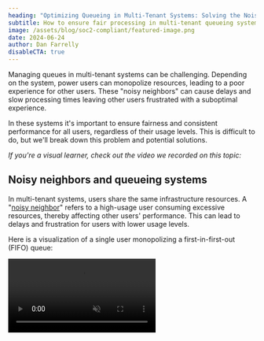 ```yaml
---
heading: "Optimizing Queueing in Multi-Tenant Systems: Solving the Noisy Neighbor Problem"
subtitle: How to ensure fair processing in multi-tenant queueing systems
image: /assets/blog/soc2-compliant/featured-image.png
date: 2024-06-24
author: Dan Farrelly
disableCTA: true
---
```


Managing queues in multi-tenant systems can be challenging. Depending on the system, power users can monopolize resources, leading to a poor experience for other users. These "noisy neighbors" can cause delays and slow processing times leaving other users frustrated with a suboptimal experience.

In these systems it's important to ensure fairness and consistent performance for all users, regardless of their usage levels. This is difficult to do, but we'll break down this problem and potential solutions.

_If you're a visual learner, check out the video we recorded on this topic:_

<YouTube id="uoXqqMkuiP0" height={300}/>


## Noisy neighbors and queueing systems

In multi-tenant systems, users share the same infrastructure resources. A "[noisy neighbor](https://learn.microsoft.com/en-us/azure/architecture/antipatterns/noisy-neighbor/noisy-neighbor)" refers to a high-usage user consuming excessive resources, thereby affecting other users' performance. This can lead to delays and frustration for users with lower usage levels.

Here is a visualization of a single user monopolizing a first-in-first-out (FIFO) queue:

<video controls autoPlay loop muted src="/assets/blog/multi-tenant-queueing-concurrency/noisy-neighbor.mp4" />

As we can see in this visualization, the high-usage user is causing delays for other users.

## Ensuring fairness in multi-tenant systems

The goal in building multi-tenant systems is to provide a fair and consistent experience for all users. Without considering fairness, users may confuse slow processing times with poor system performance.

Here is a visualization of a fair queueing system where each user receives equal processing time:

<video controls autoPlay loop muted src="/assets/blog/multi-tenant-queueing-concurrency/fairness-queue.mp4" />

### Achieving fairness - A queue per user

An ideal approach to fairness is to provide a queue per user. This way, each user's workloads are isolated, preventing any single user from affecting others. However, this approach introduces several challenges:

* **Infrastructure management**: Creating and maintaining thousands of individual queues is cumbersome and complex. This also might represent a shift towards a single-tenant architecture which may not be desirable.
* **Smart workers**: Workers need to be designed to scan and pull from multiple queues intelligently to prioritize work effectively. It's not likely that you can afford a worker-per user at scale so workers need to be able to handle multiple queues and re-adjust as more users are added to your system.
* **Defining queues ahead of time**: Most traditional message queues require pre-configuring your queues either in infrastructure-as-code or programmatically. This may work for a small number of users, but it's not practical at scale. Additionally, you'll need some sort of state management to keep track of all these queues.

<img src="/assets/blog/multi-tenant-queueing-concurrency/queue-per-user.png" alt="A visualization of a single queue fanning out into a queue per user" />

### Alternative approaches - Priority queues

An alternative approach might be to use low/high priority queues, but to utilize this approach to to solve noisy neighbor problems, the system would have to track the high-usage users and redistribute workloads to low priority queues.

This is similar to API request throttling where a user's rate of requests is tracked and if they exceed a certain threshold, they are pushed into a lower priority queue.

<img src="/assets/blog/multi-tenant-queueing-concurrency/priority-queue.png" alt="A visualization of a priority queue that first determines the rate of jobs" />

## Inngest: Built-In Support for Concurrency Limits

Inngest offers a robust solution to this problem with built-in support for concurrency limits:

Concurrency Limit with "Key" Property: You can specify a concurrency limit using a "key" property, which applies this limit to each unique value of the key. This key can be anything relevant to your system, such as user ID, organization ID, email, workspace ID, etc.

```ts function.ts
export const multiTenantConcurrency = inngest.createFunction(
  {
    id: 'multi-tenant-concurrency',
    concurrency: [
      {
        limit: 1,
        // !mark(1:2)
        // Add a key to apply the concurrency limit to each unique user_slug
        key: 'event.data.user_slug',
      },
    ],
  },
  { event: 'demo/job.created' },
  async ({ event, step }) => {
    /* function logic omitted for example */
    return { status: 'success' };
  }
);
```

Automatic Queue Management: Inngest dynamically creates a new queue for each unique key value. The system's workers handle the complexity of managing these queues, so you don't have to.

Function-Specific Controls: You can apply these concurrency controls uniquely for each function (job) in your system.

What It Looks Like After Applying Inngest
After implementing Inngest's concurrency limits, the system might look like this:

 (Note: Replace with actual GIF/video showing the solution)

This visualization shows a balanced system where no single user can monopolize the queue, ensuring a fair and efficient processing environment.

Additional Features and Flexibility
Stacking Concurrency Limits
Inngest allows you to stack or combine concurrency limits. This means you can limit the concurrent items for individual users while also setting a total concurrency limit for all users. This provides a flexible way to manage resources.

Shared Across Functions
Concurrency limits can be shared across multiple functions by specifying a scope, allowing for consistent control across your system.

Combining with Other Flow Control Methods
Inngest's concurrency control can be combined with other methods like throttling and prioritization, giving you comprehensive control over your system's workload management.

Give It a Try
Ready to optimize your multi-tenant system's queue management? Check out the Inngest Concurrency Documentation to get started.

By leveraging Inngest's built-in support for concurrency limits, you can ensure a fair, efficient, and user-friendly experience in your multi-tenant applications. Say goodbye to the noisy neighbor problem and hello to seamless queue management.


- problem: multi tenant systems with queues
  - noisy neighbors - high usage users can block other users
  - bad experience for other users - slow processing, bad UX
  - fairness
- This is what it looks like before - a GIF/video of the problem
- this visualization is simplified, but shows the concept
- How do you fix this?
  - Ideally, you'd have a queue per user
  - this is hard b/c with more traditional queues, you need to define these queues ahead of time - in the infrastructure, or maybe in the code ahead of time.
  - You don't want to manage 1000s of queues
  - you then need to have workers that can pull from these queues and be smart by checking multiple queues
  - some systems might
  - you might also set up low/high priority queues - but you need to be able to track the rate of each user and push high volume users to a different queue. manual tedious
- Inngest has this support built in
  - you specify a concurrency limit and use a "key" property
  - this key applies this limit to each unique value of this key
  - it can be anything - user id, organization id, email, workspace id, etc.
  - Inngest has built support for this directly into our queue
  - Behind the scenes, we spin up a new queue for each unique value of this key and our own workers handle this complexity for you
  - You can specify this control uniquely for each function (aka job) in your system
- what this looks like after this is applied: a GIF/video of the solution
- what else you can do:
  - you can "stack" or combine concurrency limits so you can limit the concurrent items for a user, but also limit the total concurrency for all users
  - this can also be shared across functions by specifying a scope
  - you can also combine with other methods of flow control like throttling, prioritization, etc.
- give it a try - check out the concurrency docs here